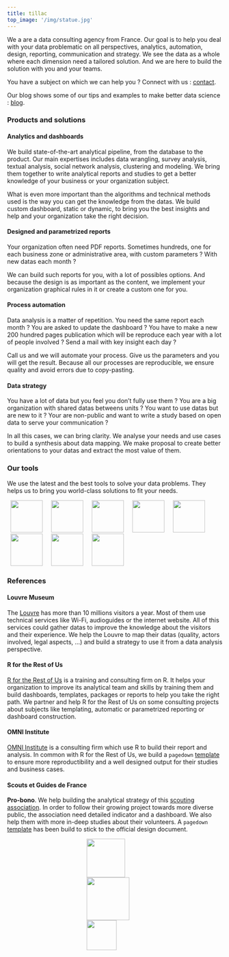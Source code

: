 ```yaml
---
title: tillac
top_image: '/img/statue.jpg'
---
```


We a are a data consulting agency from France. Our goal is to help you deal with your data problematic on all perspectives, analytics, automation, design, reporting, communication and strategy. We see the data as a whole where each dimension need a tailored solution. And we are here to build the solution with you and your teams.

You have a subject on which we can help you ? Connect with us : [contact](/contact).

Our blog shows some of our tips and examples to make better data science : [blog](/post).

### Products and solutions

<div class="bloc-left" style = "background-image:url('/img/icons/bar-chart.svg');">

#### Analytics and dashboards

We build state-of-the-art analytical pipeline, from the database to the product. Our main expertises includes data wrangling, survey analysis, textual analysis, social network analysis, clustering and modeling. We bring them together to write analytical reports and studies to get a better knowledge of your business or your organization subject.

What is even more important than the algorithms and technical methods used is the way you can get the knowledge from the datas. We build custom dashboard, static or dynamic, to bring you the best insights and help and your organization take the right decision.

</div>

<div class="bloc-right" style = "background-image:url('/img/icons/options.svg');">

#### Designed and parametrized reports

Your organization often need PDF reports. Sometimes hundreds, one for each business zone or administrative area, with custom parameters ? With new datas each month ? 

We can build such reports for you, with a lot of possibles options. And because the design is as important as the content, we implement your organization graphical rules in it or create a custom one for you.

</div>

<div class="bloc-left" style = "background-image:url('/img/icons/construct.svg');">

#### Process automation

Data analysis is a matter of repetition. You need the same report each month ? You are asked to update the dashboard ? You have to make a new 200 hundred pages publication which will be reproduce each year with a lot of people involved ? Send a mail with key insight each day ?

Call us and we will automate your process. Give us the parameters and you will get the result. Because all our processes are reproducible, we ensure quality and avoid errors due to copy-pasting.

</div>

<div class="bloc-right" style = "background-image:url('/img/icons/git-pull-request.svg');">

#### Data strategy

You have a lot of data but you feel you don't fully use them ? You are a big organization with shared datas betweens units ? You want to use datas but are new to it ? Your are non-public and want to write a study based on open data to serve your communication ?

In all this cases, we can bring clarity. We analyse your needs and use cases to build a synthesis about data mapping. We make proposal to create better orientations to your datas and extract the most value of them.

</div>

### Our tools

We use the latest and the best tools to solve your data problems. They helps us to bring you world-class solutions to fit your needs.

<div>

<a class = "links-img" href = "https://rstudio.com/"><img src = '/img/tools/rstudio.png' height = '75px' hspace = 8></a>
<a class = "links-img" href = "https://ggplot2.tidyverse.org/"><img src = '/img/tools/ggplot2.png' height = '75px' hspace = 8></a>
<a class = "links-img" href = "https://github.com/davidgohel/flextable"><img src = '/img/tools/flextable.svg' height = '75px' hspace = 8></a>
<a class = "links-img" href = "https://pagedown.rbind.io/"><img src = '/img/tools/pagedown.png' height = '75px' hspace = 8></a>
<a class = "links-img" href = "https://rmarkdown.rstudio.com/flexdashboard/"><img src = '/img/tools/flexdashboard.png' height = '75px' hspace = 8></a>
<a class = "links-img" href = "https://shiny.rstudio.com/"><img src = '/img/tools/shiny.png' height = '75px' hspace = 8></a>
<a class = "links-img" href = "https://github.com/"><img src = '/img/tools/github.png' height = '75px' hspace = 8></a>
<a class = "links-img" href = "https://github.com/features/actions"><img src = '/img/tools/github_actions.png' height = '75px' hspace = 8></a>

</div>

### References

<div class="bloc-left" style = "background-image:url('/img/clients/musee_louvre.png');">

#### Louvre Museum

The [Louvre](https://www.louvre.fr/) has more than 10 millions visitors a year. Most of them use technical services like Wi-Fi, audioguides or the internet website. All of this services could gather datas to improve the knowledge about the visitors and their experience. We help the Louvre to map their datas (quality, actors involved, legal aspects, ...) and build a strategy to use it from a data analysis perspective.

</div>

<div class="bloc-left" style = "background-image:url('/img/clients/rfortherestofus.png');">

#### R for the Rest of Us

[R for the Rest of Us](https://rfortherestofus.com/) is a training and consulting firm on R. It helps your organization to improve its analytical team and skills by training them and build dashboards, templates, packages or reports to help you take the right path. We partner and help R for the Rest of Us on some consulting projects about subjects like templating, automatic or parametrized reporting or dashboard construction.

</div>

<div class="bloc-left" style = "background-image:url('/img/clients/omni.svg');">

#### OMNI Institute

[OMNI Institute](https://omni.org/) is a consulting firm which use R to build their report and analysis. In common with R for the Rest of Us, we build a `pagedown` [template](https://rfortherestofus.github.io/omni/) to ensure more reproductibility and a well designed output for their studies and business cases.

</div>

<div class="bloc-left" style = "background-image:url('/img/clients/sgdf.png');">

#### Scouts et Guides de France

**Pro-bono**. We help building the analytical strategy of this [scouting association](https://www.sgdf.fr/). In order to follow their growing project towards more diverse public, the association need detailed indicator and a dashboard. We also help them with more in-deep studies about their volunteers. A `pagedown` [template](https://github.com/tvroylandt/sgdf_pagedown) has been build to stick to the official design document.

</div>

<div style = "margin:auto;width: 30%;">
<!-- <div style = "margin:auto;width: 70%;"> -->

<img src = '/img/clients/prosper_portland.png' height = '90px' hspace = 10>
<img src = '/img/clients/reading_partners.jpg' height = '100px' hspace = 10>
<img src = '/img/clients/ctdata.png' height = '70px' hspace = 10>

</div>

